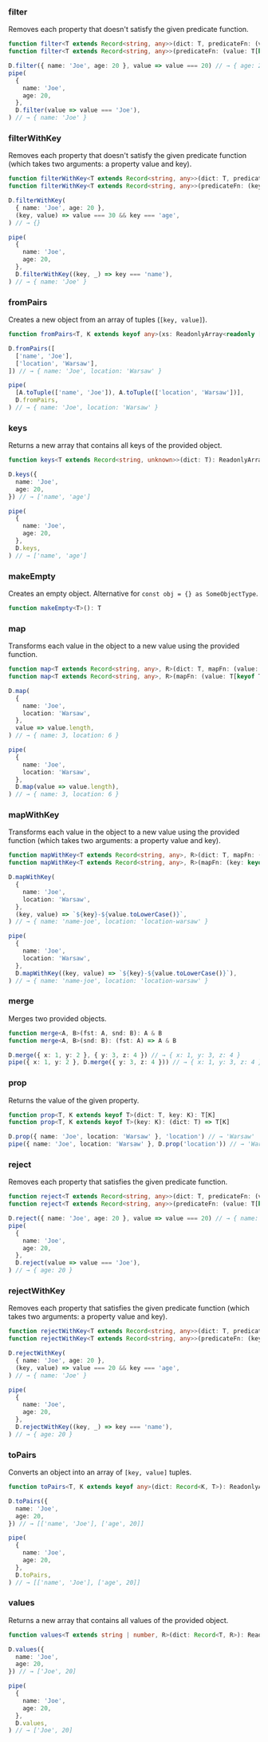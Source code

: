 ### filter

Removes each property that doesn't satisfy the given predicate function.


```ts
function filter<T extends Record<string, any>>(dict: T, predicateFn: (value: T[keyof T]) => boolean): Partial<T>
function filter<T extends Record<string, any>>(predicateFn: (value: T[keyof T]) => boolean): (dict: T) => Partial<T>
```

```ts
D.filter({ name: 'Joe', age: 20 }, value => value === 20) // → { age: 20 }
pipe(
  {
    name: 'Joe',
    age: 20,
  },
  D.filter(value => value === 'Joe'),
) // → { name: 'Joe' }
```

### filterWithKey

Removes each property that doesn't satisfy the given predicate function (which takes two arguments: a property value and key).


```ts
function filterWithKey<T extends Record<string, any>>(dict: T, predicateFn: (key: keyof T, value: T[keyof T]) => boolean): Partial<T>
function filterWithKey<T extends Record<string, any>>(predicateFn: (key: keyof T, value: T[keyof T]) => boolean): (dict: T) => Partial<T>
```

```ts
D.filterWithKey(
  { name: 'Joe', age: 20 },
  (key, value) => value === 30 && key === 'age',
) // → {}

pipe(
  {
    name: 'Joe',
    age: 20,
  },
  D.filterWithKey((key, _) => key === 'name'),
) // → { name: 'Joe' }
```

### fromPairs

Creates a new object from an array of tuples (`[key, value]`).


```ts
function fromPairs<T, K extends keyof any>(xs: ReadonlyArray<readonly [K, T]>): Record<K, T>
```

```ts
D.fromPairs([
  ['name', 'Joe'],
  ['location', 'Warsaw'],
]) // → { name: 'Joe', location: 'Warsaw' }

pipe(
  [A.toTuple(['name', 'Joe']), A.toTuple(['location', 'Warsaw'])],
  D.fromPairs,
) // → { name: 'Joe', location: 'Warsaw' }
```

### keys

Returns a new array that contains all keys of the provided object.


```ts
function keys<T extends Record<string, unknown>>(dict: T): ReadonlyArray<keyof T>
```

```ts
D.keys({
  name: 'Joe',
  age: 20,
}) // → ['name', 'age']

pipe(
  {
    name: 'Joe',
    age: 20,
  },
  D.keys,
) // → ['name', 'age']
```

### makeEmpty

Creates an empty object. Alternative for `const obj = {} as SomeObjectType`.


```ts
function makeEmpty<T>(): T
```

### map

Transforms each value in the object to a new value using the provided function.


```ts
function map<T extends Record<string, any>, R>(dict: T, mapFn: (value: T[keyof T]) => R): Record<keyof T, R>
function map<T extends Record<string, any>, R>(mapFn: (value: T[keyof T]) => R): (dict: T) => Record<keyof T, R>
```

```ts
D.map(
  {
    name: 'Joe',
    location: 'Warsaw',
  },
  value => value.length,
) // → { name: 3, location: 6 }

pipe(
  {
    name: 'Joe',
    location: 'Warsaw',
  },
  D.map(value => value.length),
) // → { name: 3, location: 6 }
```

### mapWithKey

Transforms each value in the object to a new value using the provided function (which takes two arguments: a property value and key).


```ts
function mapWithKey<T extends Record<string, any>, R>(dict: T, mapFn: (key: keyof T, value: T[keyof T]) => R): Record<keyof T, R>
function mapWithKey<T extends Record<string, any>, R>(mapFn: (key: keyof T, value: T[keyof T]) => R): (dict: T) => Record<keyof T, R>
```

```ts
D.mapWithKey(
  {
    name: 'Joe',
    location: 'Warsaw',
  },
  (key, value) => `${key}-${value.toLowerCase()}`,
) // → { name: 'name-joe', location: 'location-warsaw' }

pipe(
  {
    name: 'Joe',
    location: 'Warsaw',
  },
  D.mapWithKey((key, value) => `${key}-${value.toLowerCase()}`),
) // → { name: 'name-joe', location: 'location-warsaw' }
```

### merge

Merges two provided objects.


```ts
function merge<A, B>(fst: A, snd: B): A & B
function merge<A, B>(snd: B): (fst: A) => A & B
```

```ts
D.merge({ x: 1, y: 2 }, { y: 3, z: 4 }) // → { x: 1, y: 3, z: 4 }
pipe({ x: 1, y: 2 }, D.merge({ y: 3, z: 4 })) // → { x: 1, y: 3, z: 4 }
```

### prop

Returns the value of the given property.


```ts
function prop<T, K extends keyof T>(dict: T, key: K): T[K]
function prop<T, K extends keyof T>(key: K): (dict: T) => T[K]
```

```ts
D.prop({ name: 'Joe', location: 'Warsaw' }, 'location') // → 'Warsaw'
pipe({ name: 'Joe', location: 'Warsaw' }, D.prop('location')) // → 'Warsaw'
```

### reject

Removes each property that satisfies the given predicate function.


```ts
function reject<T extends Record<string, any>>(dict: T, predicateFn: (value: T[keyof T]) => boolean): Partial<T>
function reject<T extends Record<string, any>>(predicateFn: (value: T[keyof T]) => boolean): (dict: T) => Partial<T>
```

```ts
D.reject({ name: 'Joe', age: 20 }, value => value === 20) // → { name: 'Joe' }
pipe(
  {
    name: 'Joe',
    age: 20,
  },
  D.reject(value => value === 'Joe'),
) // → { age: 20 }
```

### rejectWithKey

Removes each property that satisfies the given predicate function (which takes two arguments: a property value and key).


```ts
function rejectWithKey<T extends Record<string, any>>(dict: T, predicateFn: (key: keyof T, value: T[keyof T]) => boolean): Partial<T>
function rejectWithKey<T extends Record<string, any>>(predicateFn: (key: keyof T, value: T[keyof T]) => boolean): (dict: T) => Partial<T>
```

```ts
D.rejectWithKey(
  { name: 'Joe', age: 20 },
  (key, value) => value === 20 && key === 'age',
) // → { name: 'Joe' }

pipe(
  {
    name: 'Joe',
    age: 20,
  },
  D.rejectWithKey((key, _) => key === 'name'),
) // → { age: 20 }
```

### toPairs

Converts an object into an array of `[key, value]` tuples.


```ts
function toPairs<T, K extends keyof any>(dict: Record<K, T>): ReadonlyArray<readonly [K, T]>
```

```ts
D.toPairs({
  name: 'Joe',
  age: 20,
}) // → [['name', 'Joe'], ['age', 20]]

pipe(
  {
    name: 'Joe',
    age: 20,
  },
  D.toPairs,
) // → [['name', 'Joe'], ['age', 20]]
```

### values

Returns a new array that contains all values of the provided object.


```ts
function values<T extends string | number, R>(dict: Record<T, R>): ReadonlyArray<R>
```

```ts
D.values({
  name: 'Joe',
  age: 20,
}) // → ['Joe', 20]

pipe(
  {
    name: 'Joe',
    age: 20,
  },
  D.values,
) // → ['Joe', 20]
```